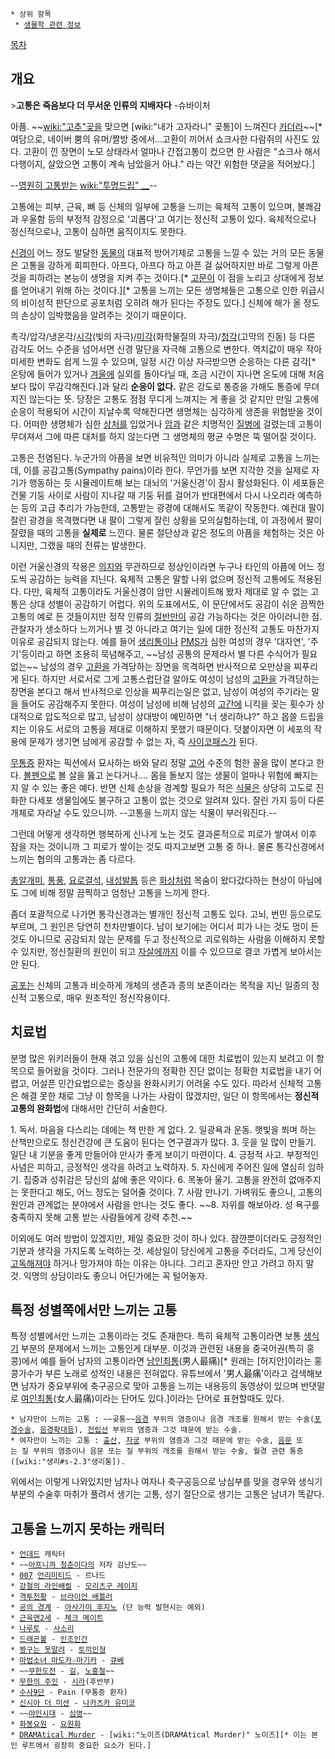  * 상위 항목
  * [[생물학 관련 정보]]

[[목차]]
== 개요 ==
>'''고통은 죽음보다 더 무서운 인류의 지배자다''' -슈바이처

아픔. ~~[[wiki:"고추"곶]]을 맞으면 [wiki:"내가 고자라니" 곶통]이 느껴진다 [[카더라]]~~[* 여담으로, 네이버 뿜의 유머/짤방 중에서...고환이 끼어서 쇼크사한 다람쥐의 사진도 있다. 고환이 낀 장면이 노모 상태라서 얼마나 간접고통이 컸으면 한 사람은 "쇼크사 해서 다행이지, 살았으면 고통이 계속 남았을거 아냐." 라는 약간 위험한 댓글을 적어놨다.]

--[[영원히 고통받는]] [[wiki:"투명드립" __]]--

고통에는 피부, 근육, 뼈 등 신체의 일부에 고통을 느끼는 육체적 고통이 있으며, 불쾌감과 우울함 등의 부정적 감정으로 '괴롭다'고 여기는 정신적 고통이 있다. 육체적으로나 정신적으로나, 고통이 심하면 움직이지도 못한다.

[[신경]]이 어느 정도 발달한 [[동물]]의 대표적 방어기제로 고통을 느낄 수 있는 거의 모든 동물은 고통을 강하게 회피한다. 아프다, 아프다 하고 아픈 걸 싫어하지만 바로 그렇게 아픈 것을 피하려는 본능이 생명을 지켜 주는 것이다.[* [[고문]]이 이 점을 노리고 상대에게 정보를 얻어내기 위해 하는 것이다.][* 고통을 느끼는 모든 생명체들은 고통으로 인한 위급시의 비이성적 판단으로 공포처럼 오히려 해가 된다는 주장도 있다.] 신체에 해가 올 정도의 손상이 임박했음을 알려주는 것이기 때문이다. 

촉각/압각/냉온각/[[시각]](빛의 자극)/[[미각]](화학물질의 자극)/[[청각]](고막의 진동) 등 다른 감각도 어느 수준을 넘어서면 신경 말단을 자극해 고통으로 변한다. 역치값이 매우 작아 미세한 변화도 쉽게 느낄 수 있으며, 일정 시간 이상 자극받으면 순응하는 다른 감각[* 온탕에 들어가 있거나 [[겨울]]에 실외를 돌아다닐 때, 조금 시간이 지나면 온도에 대해 처음보다 많이 무감각해진다.]과 달리 '''순응이 없다.''' 같은 강도로 통증을 가해도 통증에 무뎌지진 않는다는 뜻. 당장은 고통도 점점 무디게 느껴지는 게 좋을 것 같지만 만일 고통에 순응이 적용되어 시간이 지날수록 약해진다면 생명체는 심각하게 생존을 위협받을 것이다. 어떠한 생명체가 심한 [[상처]]를 입었거나 [[암]]과 같은 치명적인 [[질병]]에 걸렸는데 고통이 무뎌져서 그에 따른 대처를 하지 않는다면 그 생명체의 평균 수명은 뚝 떨어질 것이다.

고통은 전염된다. 누군가의 아픔을 보면 비유적인 의미가 아니라 실제로 고통을 느끼는데, 이를 공감고통(Sympathy pains)이라 한다. 무언가를 보면 지각한 것을 실제로 자기가 행동하는 듯 시뮬레이트해 보는 대뇌의 '거울신경'이 잠시 활성화된다. 이 세포들은 건물 기둥 사이로 사람이 지나갈 때 기둥 뒤를 걸어가 반대편에서 다시 나오리라 예측하는 등의 고급 추리가 가능한데, 고통받는 광경에 대해서도 똑같이 작동한다. 예컨대 팔이 잘린 광경을 목격했다면 내 팔이 그렇게 잘린 상황을 모의실험하는데, 이 과정에서 팔이 잘렸을 때의 고통을 '''실제로''' 느낀다. 물론 절단상과 같은 정도의 아픔을 체험하는 것은 아니지만, 그랬을 때의 전류는 발생한다.

이런 거울신경의 작용은 [[의지]]와 무관하므로 정상인이라면 누구나 타인의 아픔에 어느 정도씩 공감하는 능력을 지닌다. 육체적 고통은 말할 나위 없으며 정신적 고통에도 적용된다. 다만, 육체적 고통이라도 거울신경이 암만 시뮬레이트해 봤자 제대로 알 수 없는 고통은 상대 성별이 공감하기 어렵다. 위의 도표에서도, 이 문단에서도 공감이 쉬운 끔찍한 고통의 예로 든 것들이지만 정작 인류의 [[남자|절]][[여자|반]]만이 공감 가능하다는 것은 아이러니한 점. 관찰자가 생소하다 느끼거나 별 것 아니라고 여기는 일에 대한 정신적 고통도 마찬가지 이유로 공감되지 않는다. 예를 들어 [[생리#s-2.3|생리통]]이나 [[생리#s-2.5|PMS]]가 심한 여성의 경우 '대자연', '주기'등이라고 하면 조용히 묵념해주고, ~~남성 공통의 문제라서 별 다른 수식어가 필요없는~~ 남성의 경우 [[고환]]을 가격당하는 장면을 목격하면 반사적으로 오만상을 찌푸리게 된다. 하지만 서로서로 그게 고통스럽단걸 알아도 여성이 남성의 [[고환]]을 가격당하는 장면을 본다고 해서 반사적으로 인상을 찌푸리는일은 없고, 남성이 여성의 주기라는 말을 들어도 공감해주지 못한다. 여성이 남성에 비해 남성의 [[고간]]에 니킥을 꽂는 횟수가 상대적으로 압도적으로 많고, 남성이 상대방이 예민하면 "너 생리하냐?" 하고 몹쓸 드립을 치는 이유도 서로의 고통을 제대로 이해하지 못했기 때문이다. 덧붙이자면 이 세포의 작용에 문제가 생기면 남에게 공감할 수 없는 자, 즉 [[사이코패스]]가 된다.

[[무통증]] 환자는 픽션에서 묘사하는 바와 달리 정말 [[고어]] 수준의 험한 꼴을 많이 본다고 한다. [[볼펜]]으로 볼 살을 뚫고 논다거나…. 몸을 돌보지 않는 생물이 얼마나 위험에 빠지는지 알 수 있는 좋은 예다. 반면 신체 손상을 경계할 필요가 적은 [[식물]]은 상당히 고도로 진화한 다세포 생물임에도 불구하고 고통이 없는 것으로 알려져 있다. 잘린 가지 등이 다른 개체로 자라날 수도 있으니까. --고통을 느끼지 않는 식물이 부러워진다.--

그런데 어떻게 생각하면 행복하게 신나게 노는 것도 결과론적으로 피로가 쌓여서 이후 잠을 자는 것이니까 그 피로가 쌓이는 것도 따지고보면 고통 중 하나. 물론 통각신경에서 느끼는 협의의 고통과는 좀 다르다.

[[총알개미]], [[통풍]], [[요로결석]], [[내성발톱]] 등은 [[화상]]처럼 목숨이 왔다갔다하는 현상이 아님에도 그에 비해 정말 끔찍하고 엄청난 고통을 느끼게 한다.

좀더 포괄적으로 나가면 통각신경과는 별개인 정신적 고통도 있다. 고뇌, 번민 등으로도 부르며, 그 원인은 당연히 천차만별이다. 남이 보기에는 어디서 피가 나는 것도 멍이 든 것도 아니므로 공감되지 않는 문제를 두고 정신적으로 괴로워하는 사람을 이해하지 못할 수 있지만, 정신질환의 원인이 되고 [[자살]]에까지 이를 수 있으므로 결코 가볍게 보아서는 안 된다.

[[공포]]는 신체의 고통과 비슷하게 개체의 생존과 종의 보존이라는 목적을 지닌 일종의 정신적 고통으로, 매우 원초적인 정신작용이다.

== 치료법 ==
분명 많은 위키러들이 현재 겪고 있을 심신의 고통에 대한 치료법이 있는지 보려고 이 항목으로 들어왔을 것이다. 그러나 전문가의 정확한 진단 없이는 정확한 치료법을 내기 어렵고, 어설픈 민간요법으로는 증상을 완화시키기 어려울 수도 있다. 따라서 신체적 고통은 해결 못한 채로 그냥 이 항목을 나가는 사람이 많겠지만, 일단 이 항목에서는 '''정신적 고통의 완화법'''에 대해서만 간단히 서술한다.

1. 독서. 마음을 다스리는 데에는 책 만한 게 없다.
2. 일광욕과 운동. 햇빛을 쬐며 하는 산책만으로도 정신건강에 큰 도움이 된다는 연구결과가 많다.
3. 웃을 일 많이 만들기. 일단 내 기분을 좋게 만들어야 만사가 좋게 보이기 마련이다.
4. 긍정적 사고. 부정적인 사념은 피하고, 긍정적인 생각을 하려고 노력하자.
5. 자신에게 주어진 일에 열심히 임하기. 집중과 성취감은 당신의 삶에 좋은 약이다.
6. 목놓아 울기. 고통을 완전히 없애주지는 못한다고 해도, 어느 정도는 덜어줄 것이다.
7. 사람 만나기. 가벼워도 좋으니, 고통의 원인과 관계없는 분야에서 사람을 만나는 것도 좋다.
~~8. 자위를 해보아라. 성 욕구를 충족하지 못해 고통 받는 사람들에게 강력 추천.~~

이외에도 여러 방법이 있겠지만, 제일 중요한 것이 하나 있다. 잠깐뿐이더라도 긍정적인 기분과 생각을 가지도록 노력하는 것. 세상일이 당신에게 고통을 주더라도, 그게 당신이 [[고독#s-1|고독]]해져야 하거나 망가져야 하는 이유는 아니다. 그리고 혼자만 안고 가려고 하지 말 것. 익명의 상담이라도 좋으니 어딘가에는 꼭 털어놓자.

== 특정 성별쪽에서만 느끼는 고통 ==
특정 성별에서만 느끼는 고통이라는 것도 존재한다. 특히 육체적 고통이라면 보통 [[생식기]] 부분의 문제에서 느끼는 고통인게 대부분. 이것과 관련된 내용을 중국어권(특히 홍콩)에서 예를 들어 남자의 고통이라면 [[남인최통]](男人最痛)[* 원래는 [허지안]이라는 홍콩가수가 부른 노래로 성적인 내용은 전혀없다. 유튜브에서 '男人最痛'이라고 검색해보면 남자가 중요부위에 축구공으로 맞아 고통을 느끼는 내용등의 동영상이 있으며 반댓말로 [[여인최통]](女人最痛)이라는 단어도 있다.]이라는 단어로 표현할때도 있다.

 * 남자만이 느끼는 고통 : ~~곶통~~[[음경]] 부위의 염증이나 음경 개조를 원해서 받는 수술([[포경수술]], [[음경확대]]등), [[전립선]] 부위의 염증과 그것 때문에 받는 수술.
 * 여자만이 느끼는 고통 : [[출산]], [[자궁]] 부위의 염증과 그것 때문에 받는 수술, [[음문]] 또는 질 부위의 염증이나 음문 또는 질 부위의 개조를 원해서 받는 수술, 월경 관련 통증([wiki:"생리#s-2.3"생리통]).

위에서는 이렇게 나와있지만 남자나 여자나 축구공등으로 낭심부를 맞을 경우와 생식기 부분의 수술후 마취가 풀려서 생기는 고통, 성기 절단으로 생기는 고통은 남녀가 똑같다.

== 고통을 느끼지 못하는 캐릭터 ==
 * [[언데드]] 캐릭터
 * ~~[[아프니까 청춘이다]]의 저자 김난도~~
 * [[007]] [[언리미티드]] - 르나드
 * [[강철의 라인배럴]] - [[모리츠구 레이지]]
 * [[격투천황]] - [[브라이언 배틀러]]
 * [[공의 경계]] - [[아사가미 후지노]] (단 능력 발현시는 예외)
 * [[근육맨2세]] - [[체크 메이트]]
 * [[나루토]] - [[사소리]]
 * [[드래곤볼]] - [[인조인간]]
 * [[짱구는 못말려]] - [[토끼]][[인형]]
 * [[마법소녀 마도카☆마기카]] - [[큐베]]
 * ~~[[무한도전]] - [[길]], [[노홍철]]~~
 * [[무한의 주인]] - [[시라]](후반부)
 * [[수사9단]] - Pain (무통증 환자)
 * [[신시아 더 미션]] - [[나카츠카 유미코]]
 * ~~[[야인시대]] - [[심영]]~~
 * [[화봉요원]] - [[요원화]]
 * [[DRAMAtical Murder]] - [wiki:"노이즈(DRAMAtical Murder)" 노이즈][* 이는 본인 루트에서 굉장히 중요한 요소가 된다.]
